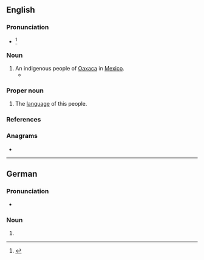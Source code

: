 {{also|mixe|mixé}}
==English==
{{wikipedia}}

===Pronunciation===
* {{IPA|en|/ˈmiˌheɪ/}}<ref>{{R:MWO}}</ref>

===Noun===
{{en-noun|s|Mixe}}

# An indigenous people of [[Oaxaca]] in [[Mexico]].
#* {{quote-book|en|date=2010-01-01|author=Michael Chibnik|title=Crafting Tradition: The Making and Marketing of Oaxacan Wood Carvings|publisher=University of Texas Press|isbn=9780292782662|page=196
|text=Victor told me that a group of '''Mixes''' had set up a large workshop near the city of Oaxaca, where they made wood carvings using a variety of machines. The workshop was run by Noel Martinez, a '''Mixe''' entrepreneur who had been in charge of{{nb...}}}}

===Proper noun===
{{en-proper noun}}

# The [[language]] of this people.

===References===
<references/>

===Anagrams===
* {{anagrams|en|a=eimx|Ex-Im}}

----

==German==

===Pronunciation===
* {{audio|de|De-Mixe.ogg|Audio}}

===Noun===
{{head|de|noun form}}

# {{inflection of|de|Mix||nom//acc//gen|p}}